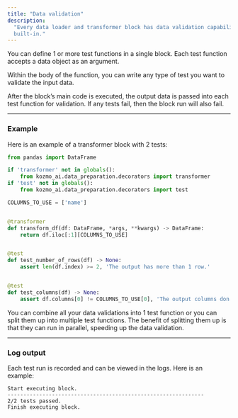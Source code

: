 ```yaml
---
title: "Data validation"
description:
  "Every data loader and transformer block has data validation capabilities
  built-in."
---
```


You can define 1 or more test functions in a single block. Each test function
accepts a data object as an argument.

Within the body of the function, you can write any type of test you want to
validate the input data.

After the block’s main code is executed, the output data is passed into each
test function for validation. If any tests fail, then the block run will also
fail.

---

### Example

Here is an example of a transformer block with 2 tests:

```python
from pandas import DataFrame

if 'transformer' not in globals():
    from kozmo_ai.data_preparation.decorators import transformer
if 'test' not in globals():
    from kozmo_ai.data_preparation.decorators import test

COLUMNS_TO_USE = ['name']


@transformer
def transform_df(df: DataFrame, *args, **kwargs) -> DataFrame:
    return df.iloc[:1][COLUMNS_TO_USE]


@test
def test_number_of_rows(df) -> None:
    assert len(df.index) >= 2, 'The output has more than 1 row.'


@test
def test_columns(df) -> None:
    assert df.columns[0] != COLUMNS_TO_USE[0], 'The output columns don’t match.'
```

<Note>
  You can combine all your data validations into 1 test function or you can
  split them up into multiple test functions. The benefit of splitting them up
  is that they can run in parallel, speeding up the data validation.
</Note>

---

### Log output

Each test run is recorded and can be viewed in the logs. Here is an example:

```
Start executing block.
--------------------------------------------------------------
2/2 tests passed.
Finish executing block.
```
